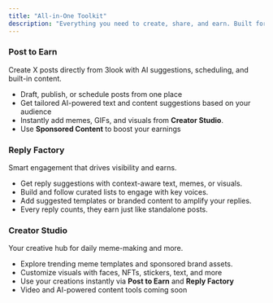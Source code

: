 ```yaml
---
title: "All-in-One Toolkit"
description: "Everything you need to create, share, and earn. Built for active posters, sharp repliers, and visual creators."
---
```


### Post to Earn

Create X posts directly from 3look with AI suggestions, scheduling, and built-in content.

- Draft, publish, or schedule posts from one place
- Get tailored AI-powered text and content suggestions based on your audience
- Instantly add memes, GIFs, and visuals from **Creator Studio**.
- Use **Sponsored Content** to boost your earnings

### Reply Factory

Smart engagement that drives visibility and earns.

- Get reply suggestions with context-aware text, memes, or visuals.
- Build and follow curated lists to engage with key voices.
- Add suggested templates or branded content to amplify your replies.
- Every reply counts, they earn just like standalone posts.

### Creator Studio

Your creative hub for daily meme-making and more.

- Explore trending meme templates and sponsored brand assets.
- Customize visuals with faces, NFTs, stickers, text, and more
- Use your creations instantly via **Post to Earn** and **Reply Factory**
- Video and AI-powered content tools coming soon